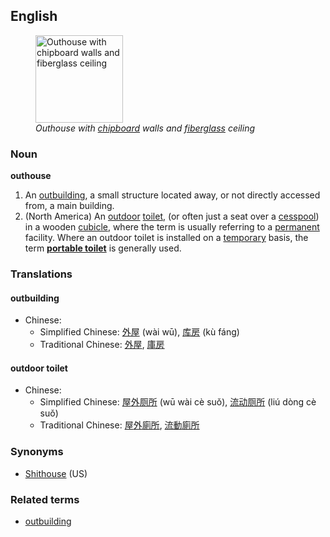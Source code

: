 ==English==
[[Image:OuthouseAtCrabappleLakeRotated.jpg|thumb|right|140px|''Outhouse with [[chipboard]] walls and [[fiberglass]] ceiling'']]
===Noun===
'''outhouse'''
#An [[outbuilding]], a small structure located away, or not directly accessed from, a main building.
#(North America) An [[outdoor]] [[toilet]], (or often just a seat over a [[cesspool]]) in a wooden [[cubicle]], where the term is usually referring to a [[permanent]] facility. Where an outdoor toilet is installed on a [[temporary]] basis, the term '''[[portable toilet]]''' is generally used.

===Translations===
====outbuilding====
*Chinese:
**Simplified Chinese: [[外屋]] (wài wū), [[库房]] (kù fáng)
**Traditional Chinese: [[外屋]], [[庫房]]
====outdoor toilet====
*Chinese:
**Simplified Chinese: [[屋]][[外]][[厕所]] (wū wài cè suǒ), [[流动]][[厕所]] (liú dòng cè suǒ)
**Traditional Chinese: [[屋]][[外]][[廁所]], [[流動]][[廁所]]

===Synonyms===
*[[Shithouse]] (US)
===Related terms===
*[[outbuilding]]
{{wikipedia}}